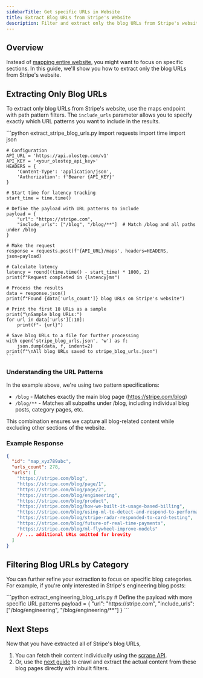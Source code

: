 ```yaml
---
sidebarTitle: Get specific URLs in Website
title: Extract Blog URLs from Stripe's Website
description: Filter and extract only the blog URLs from Stripe's website for targeted content analysis.
---
```


## Overview

Instead of [mapping entire website](/use-cases/get-website-structure), you might want to focus on specific sections. In this guide, we'll show you how to extract only the blog URLs from Stripe's website.

## Extracting Only Blog URLs

To extract only blog URLs from Stripe's website, use the maps endpoint with path pattern filters. The `include_urls` parameter allows you to specify exactly which URL patterns you want to include in the results.

<CodeGroup>
    ```python extract_stripe_blog_urls.py
    import requests
    import time
    import json

    # Configuration
    API_URL = 'https://api.olostep.com/v1'
    API_KEY = '<your_olostep_api_key>'
    HEADERS = {
        'Content-Type': 'application/json',
        'Authorization': f'Bearer {API_KEY}'
    }

    # Start time for latency tracking
    start_time = time.time()
    
    # Define the payload with URL patterns to include
    payload = {
        "url": "https://stripe.com",
        "include_urls": ["/blog", "/blog/**"]  # Match /blog and all paths under /blog
    }
    
    # Make the request
    response = requests.post(f'{API_URL}/maps', headers=HEADERS, json=payload)
    
    # Calculate latency
    latency = round((time.time() - start_time) * 1000, 2)
    print(f"Request completed in {latency}ms")
    
    # Process the results
    data = response.json()
    print(f"Found {data['urls_count']} blog URLs on Stripe's website")
    
    # Print the first 10 URLs as a sample
    print("\nSample blog URLs:")
    for url in data['urls'][:10]:
        print(f"- {url}")
        
    # Save blog URLs to a file for further processing
    with open('stripe_blog_urls.json', 'w') as f:
        json.dump(data, f, indent=2)
    print(f"\nAll blog URLs saved to stripe_blog_urls.json")
    ```
</CodeGroup>

### Understanding the URL Patterns

In the example above, we're using two pattern specifications:

- `/blog` - Matches exactly the main blog page (https://stripe.com/blog)
- `/blog/**` - Matches all subpaths under /blog, including individual blog posts, category pages, etc.

This combination ensures we capture all blog-related content while excluding other sections of the website.

### Example Response

```json
{
  "id": "map_xyz789abc",
  "urls_count": 278,
  "urls": [
    "https://stripe.com/blog",
    "https://stripe.com/blog/page/1",
    "https://stripe.com/blog/page/2",
    "https://stripe.com/blog/engineering",
    "https://stripe.com/blog/product",
    "https://stripe.com/blog/how-we-built-it-usage-based-billing",
    "https://stripe.com/blog/using-ml-to-detect-and-respond-to-performance-degradations",
    "https://stripe.com/blog/stripe-radar-responded-to-card-testing",
    "https://stripe.com/blog/future-of-real-time-payments",
    "https://stripe.com/blog/ml-flywheel-improve-models"
    // ... additional URLs omitted for brevity
  ]
}
```

## Filtering Blog URLs by Category

You can further refine your extraction to focus on specific blog categories. For example, if you're only interested in Stripe's engineering blog posts:

<CodeGroup>
    ```python extract_engineering_blog_urls.py
    # Define the payload with more specific URL patterns
    payload = {
        "url": "https://stripe.com",
        "include_urls": ["/blog/engineering", "/blog/engineering/**"]
    }
    ```
</CodeGroup>

## Next Steps

Now that you have extracted all of Stripe's blog URLs, 

1. You can fetch their content individually using the [scrape API](../../api-reference/scrapes/create).
2. Or, use the [next guide](/use-cases/crawl-matching-pages) to crawl and extract the actual content from these blog pages directly with inbuilt filters.